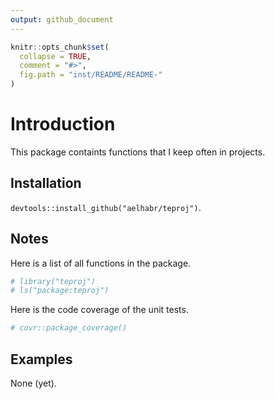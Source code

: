 ```yaml
---
output: github_document
---
```


```r
knitr::opts_chunk$set(
  collapse = TRUE,
  comment = "#>",
  fig.path = "inst/README/README-"
)
```

# Introduction

This package containts functions that I keep often in projects.

## Installation

`devtools::install_github("aelhabr/teproj")`.

## Notes

Here is a list of all functions in the package.
```r
# library("teproj")
# ls("package:teproj")
```

Here is the code coverage of the unit tests.
```r
# covr::package_coverage()
```


## Examples

None (yet).

